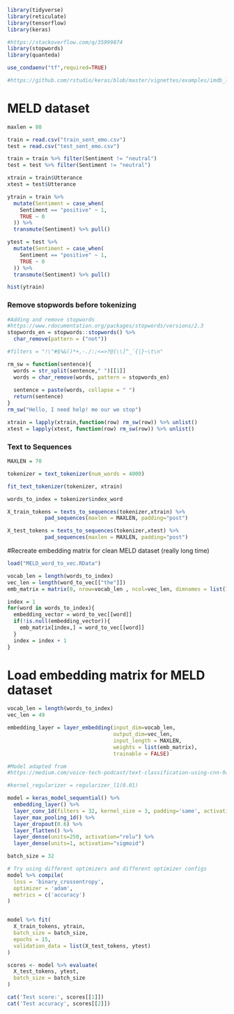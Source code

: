 ```r
library(tidyverse)
library(reticulate)
library(tensorflow)
library(keras)

#https://stackoverflow.com/q/35999874
library(stopwords)
library(quanteda)
```



```r
use_condaenv("tf",required=TRUE)
```

```r
#https://github.com/rstudio/keras/blob/master/vignettes/examples/imdb_lstm.R
```

# MELD dataset
```r
maxlen = 80

train = read.csv("train_sent_emo.csv")
test = read.csv("test_sent_emo.csv")

train = train %>% filter(Sentiment != "neutral")
test = test %>% filter(Sentiment != "neutral")

xtrain = train$Utterance
xtest = test$Utterance
```

```r
ytrain = train %>% 
  mutate(Sentiment = case_when(
    Sentiment == "positive" ~ 1,
    TRUE ~ 0
  )) %>% 
  transmute(Sentiment) %>% pull()

ytest = test %>% 
  mutate(Sentiment = case_when(
    Sentiment == "positive" ~ 1,
    TRUE ~ 0
  )) %>% 
  transmute(Sentiment) %>% pull()
```

```r
hist(ytrain)
```

### Remove stopwords before tokenizing
```r
#Adding and remove stopwords
#https://www.rdocumentation.org/packages/stopwords/versions/2.3
stopwords_en = stopwords::stopwords() %>% 
  char_remove(pattern = ("not"))

#filters = "!\"#$%&()*+,-./:;<=>?@[\\]^_`{|}~\t\n"

rm_sw = function(sentence){
  words = str_split(sentence," ")[[1]]
  words = char_remove(words, pattern = stopwords_en)
  
  sentence = paste(words, collapse = " ")
  return(sentence)
}
rm_sw("Hello, I need help! me our we stop")
```

```r
xtrain = lapply(xtrain,function(row) rm_sw(row)) %>% unlist()
xtest = lapply(xtest, function(row) rm_sw(row)) %>% unlist()
```

### Text to Sequences
```r
MAXLEN = 70

tokenizer = text_tokenizer(num_words = 4000)

fit_text_tokenizer(tokenizer, xtrain)

words_to_index = tokenizer$index_word

X_train_tokens = texts_to_sequences(tokenizer,xtrain) %>% 
            pad_sequences(maxlen = MAXLEN, padding="post")

X_test_tokens = texts_to_sequences(tokenizer,xtest) %>% 
            pad_sequences(maxlen = MAXLEN, padding="post")
```

#Recreate embedding matrix for clean MELD dataset (really long time)

```r
load("MELD_word_to_vec.RData")
```

```r
vocab_len = length(words_to_index)
vec_len = length(word_to_vec[["the"]])
emb_matrix = matrix(0, nrow=vocab_len , ncol=vec_len, dimnames = list(1:vocab_len))
```

```r
index = 1
for(word in words_to_index){
  embedding_vector = word_to_vec[[word]]
  if(!is.null(embedding_vector)){
    emb_matrix[index,] = word_to_vec[[word]]
  }
  index = index + 1
}

```


# Load embedding matrix for MELD dataset
```r
vocab_len = length(words_to_index)
vec_len = 49

embedding_layer = layer_embedding(input_dim=vocab_len,
                                  output_dim=vec_len,
                                  input_length = MAXLEN,
                                  weights = list(emb_matrix),
                                  trainable = FALSE)
```

```r
#Model adapted from
#https://medium.com/voice-tech-podcast/text-classification-using-cnn-9ade8155dfb9

#kernel_regularizer = regularizer_l1(0.01)

model = keras_model_sequential() %>%
  embedding_layer() %>%
  layer_conv_1d(filters = 32, kernel_size = 3, padding='same', activation='relu') %>% 
  layer_max_pooling_1d() %>%
  layer_dropout(0.6) %>% 
  layer_flatten() %>% 
  layer_dense(units=250, activation="relu") %>% 
  layer_dense(units=1, activation="sigmoid")
```

```r
batch_size = 32

# Try using different optimizers and different optimizer configs
model %>% compile(
  loss = 'binary_crossentropy',
  optimizer = 'adam',
  metrics = c('accuracy')
)


model %>% fit(
  X_train_tokens, ytrain,
  batch_size = batch_size,
  epochs = 15,
  validation_data = list(X_test_tokens, ytest)
)
```

```r
scores <- model %>% evaluate(
  X_test_tokens, ytest,
  batch_size = batch_size
)

cat('Test score:', scores[[1]])
cat('Test accuracy', scores[[2]])
```